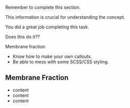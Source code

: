::: todo
Remember to complete this section.
:::

::: test
This information is crucial for understanding the concept.
:::

::: {.thumbs-up title="That was a hard task!"}
You did a great job completing this task.
:::

::: {.cells}
Does this do it??
:::

:::{.cells}
::::{.cells-header}
Membrane fraction
::::
::::{.cells-container}
* Know how to make your own callouts.
* Be able to mess with some SCSS/CSS styling.
::::
:::


::: {.callout-warning collapse="false"}

## Membrane Fraction

* content
* content
* content
:::

